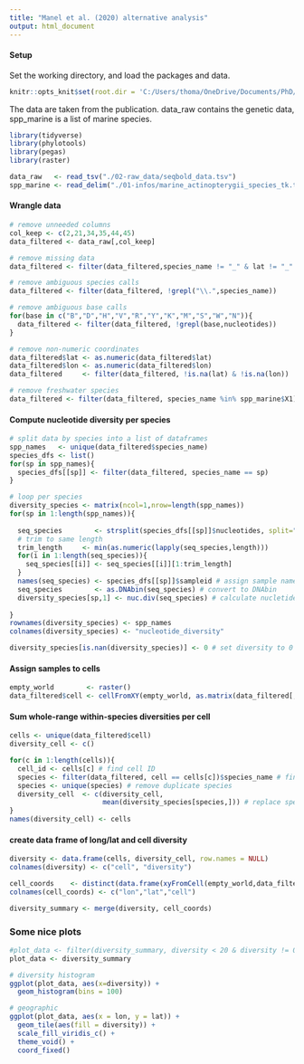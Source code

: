 ---
title: "Manel et al. (2020) alternative analysis"
output: html_document
---
#### Setup
Set the working directory, and load the packages and data.

```{r, setup}
knitr::opts_knit$set(root.dir = 'C:/Users/thoma/OneDrive/Documents/PhD/side_quests/COI_gen_sp_diversity_manel_2020/worldmap_fish_genetic_diversity/')
```
The data are taken from the publication. data_raw contains the genetic data, spp_marine is a list of marine species.
```{r, message=FALSE}
library(tidyverse)
library(phylotools)
library(pegas)
library(raster)

data_raw   <- read_tsv("./02-raw_data/seqbold_data.tsv")
spp_marine <- read_delim("./01-infos/marine_actinopterygii_species_tk.txt", delim = ",", col_names = FALSE)

```

#### Wrangle data
```{r, warning=FALSE}
# remove unneeded columns
col_keep <- c(2,21,34,35,44,45)
data_filtered <- data_raw[,col_keep]

# remove missing data
data_filtered <- filter(data_filtered,species_name != "_" & lat != "_" & lon != "_" )

# remove ambiguous species calls
data_filtered <- filter(data_filtered, !grepl("\\.",species_name))

# remove ambiguous base calls
for(base in c("B","D","H","V","R","Y","K","M","S","W","N")){
  data_filtered <- filter(data_filtered, !grepl(base,nucleotides))
}

# remove non-numeric coordinates
data_filtered$lat <- as.numeric(data_filtered$lat)
data_filtered$lon <- as.numeric(data_filtered$lon)
data_filtered     <- filter(data_filtered, !is.na(lat) & !is.na(lon))

# remove freshwater species
data_filtered <- filter(data_filtered, species_name %in% spp_marine$X1)

```

#### Compute nucleotide diversity per species
```{r}
# split data by species into a list of dataframes
spp_names   <- unique(data_filtered$species_name)
species_dfs <- list()
for(sp in spp_names){
  species_dfs[[sp]] <- filter(data_filtered, species_name == sp)
}

# loop per species
diversity_species <- matrix(ncol=1,nrow=length(spp_names))
for(sp in 1:length(spp_names)){
  
  seq_species        <- strsplit(species_dfs[[sp]]$nucleotides, split="") # split into single character vectors
  # trim to same length
  trim_length     <- min(as.numeric(lapply(seq_species,length)))
  for(i in 1:length(seq_species)){
    seq_species[[i]] <- seq_species[[i]][1:trim_length]
  }
  names(seq_species) <- species_dfs[[sp]]$sampleid # assign sample names
  seq_species        <- as.DNAbin(seq_species) # convert to DNAbin
  diversity_species[sp,1] <- nuc.div(seq_species) # calculate nucletide diversity
  
}
rownames(diversity_species) <- spp_names
colnames(diversity_species) <- "nucleotide_diversity"

diversity_species[is.nan(diversity_species)] <- 0 # set diversity to 0 for singleton species
```

#### Assign samples to cells
```{r}
empty_world        <- raster()
data_filtered$cell <- cellFromXY(empty_world, as.matrix(data_filtered[,4:3])) # have to reverse the columns (read as lon/lat)
```

#### Sum whole-range within-species diversities per cell
```{r}
cells <- unique(data_filtered$cell)
diversity_cell <- c()

for(c in 1:length(cells)){
  cell_id <- cells[c] # find cell ID
  species <- filter(data_filtered, cell == cells[c])$species_name # find species present in cell
  species <- unique(species) # remove duplicate species
  diversity_cell  <- c(diversity_cell,
                       mean(diversity_species[species,])) # replace species names with diversity values and average them
}
names(diversity_cell) <- cells
```

#### create data frame of long/lat and cell diversity
```{r}
diversity <- data.frame(cells, diversity_cell, row.names = NULL)
colnames(diversity) <- c("cell", "diversity")

cell_coords    <- distinct(data.frame(xyFromCell(empty_world,data_filtered$cell),data_filtered$cell))
colnames(cell_coords) <- c("lon","lat","cell")

diversity_summary <- merge(diversity, cell_coords)

```

### Some nice plots
```{r}
#plot_data <- filter(diversity_summary, diversity < 20 & diversity != 0)
plot_data <- diversity_summary

# diversity histogram
ggplot(plot_data, aes(x=diversity)) +
  geom_histogram(bins = 100)

# geographic 
ggplot(plot_data, aes(x = lon, y = lat)) +
  geom_tile(aes(fill = diversity)) +
  scale_fill_viridis_c() +
  theme_void() +
  coord_fixed()

```

